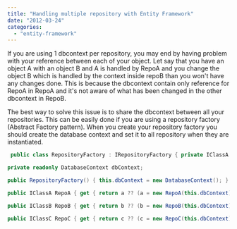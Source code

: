 ```yaml
---
title: "Handling multiple repository with Entity Framework"
date: "2012-03-24"
categories: 
  - "entity-framework"
---
```


If you are using 1 dbcontext per repository, you may end by having problem with your reference between each of your object. Let say that you have an object A with an object B and A is handled by RepoA and you change the object B which is handled by the context inside repoB than you won't have any changes done. This is because the dbcontext contain only reference for RepoA in RepoA and it's not aware of what has been changed in the other dbcontext in RepoB.

The best way to solve this issue is to share the dbcontext between all your repositories. This can be easily done if you are using a repository factory (Abstract Factory pattern). When you create your repository factory you should create the database context and set it to all repository when they are instantiated.


```csharp
 public class RepositoryFactory : IRepositoryFactory { private IClassA a; private IClassB b; private IClassC c;

private readonly DatabaseContext dbContext;

public RepositoryFactory() { this.dbContext = new DatabaseContext(); }

public IClassA RepoA { get { return a ?? (a = new RepoA(this.dbContext)); } }

public IClassB RepoB { get { return b ?? (b = new RepoB(this.dbContext)); } }

public IClassC RepoC { get { return c ?? (c = new RepoC(this.dbContext)); } } } 
```
